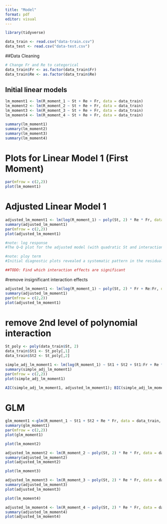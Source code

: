 ```yaml
---
title: "Model"
format: pdf
editor: visual
---
```


```r
library(tidyverse)
```

```r
data_train <- read.csv("data-train.csv")
data_test <- read.csv("data-test.csv")
```

##Data Cleaning

```r
# Change Fr and Re to categorical
data_train$Fr <- as.factor(data_train$Fr)
data_train$Re <- as.factor(data_train$Re)

```

## Initial linear models

```r
lm_moment1 <- lm(R_moment_1 ~ St + Re + Fr, data = data_train)
lm_moment2 <- lm(R_moment_2 ~ St + Re + Fr, data = data_train)
lm_moment3 <- lm(R_moment_3 ~ St + Re + Fr, data = data_train)
lm_moment4 <- lm(R_moment_4 ~ St + Re + Fr, data = data_train)

summary(lm_moment1)
summary(lm_moment2)
summary(lm_moment3)
summary(lm_moment4)

```
# Plots for Linear Model 1 (First Moment)
```r
par(mfrow = c(2,2))
plot(lm_moment1)
```
# Adjusted Linear Model 1 
```r
adjusted_lm_moment1 <- lm(log(R_moment_1) ~ poly(St, 2) * Re * Fr, data = data_train) #Make St quadratic
summary(adjusted_lm_moment1)
par(mfrow = c(2,2))
plot(adjusted_lm_moment1)

#note: log response
#The Q–Q plot for the adjusted model (with quadratic St and interactions) indicates that while the central residuals are approximately normal, several extreme points deviate substantially from the expected line. This suggests the presence of heavy tails and influential cases, likely arising from extreme parameter settings. A log transformation of the response or a robust regression approach can mitigate these effects and improve model normality.

#note: ploy term
#Initial diagnostic plots revealed a systematic pattern in the residuals, suggesting that the effect of the Stokes number (St) on the mean cluster volume was nonlinear. To capture this curvature, we included a second-order polynomial term, poly(St, 2), which adds both linear and quadratic components of St to the model. This adjustment improves model flexibility while maintaining interpretability.

##TODO: Find which interaction effects are significant
```

#remove insignificant interaction effects

```r
adjusted_lm_moment1 <- lm(log(R_moment_1) ~ poly(St, 2) * Fr + Re:Fr, data = data_train) #Make St quadratic
summary(adjusted_lm_moment1)
par(mfrow = c(2,2))
plot(adjusted_lm_moment1)
```

# remove 2nd level of polynomial interaction
```r
St_poly <- poly(data_train$St, 2)
data_train$St1 <- St_poly[,1]   
data_train$St2 <- St_poly[,2]  

simple_adj_lm_moment1 <- lm(log(R_moment_1) ~ St1 + St2 + St1:Fr + Re * Fr, data = data_train)
summary(simple_adj_lm_moment1)
par(mfrow = c(2,2))
plot(simple_adj_lm_moment1)

AIC(simple_adj_lm_moment1, adjusted_lm_moment1); BIC(simple_adj_lm_moment1, adjusted_lm_moment1)
```
# GLM
```r
glm_moment1 <-glm(R_moment_1 ~ St1 + St2 + Re * Fr, data = data_train, family = Gamma(link = "log"))
summary(glm_moment1)
par(mfrow = c(2,2))
plot(glm_moment1)
```


```r
plot(lm_moment2)
```

```r
adjusted_lm_moment2 <- lm(R_moment_2 ~ poly(St, 2) * Re * Fr, data = data_train) #Make St quadratic
summary(adjusted_lm_moment2)
plot(adjusted_lm_moment2)
```

```r
plot(lm_moment3)
```

```r
adjusted_lm_moment3 <- lm(R_moment_3 ~ poly(St, 2) * Re * Fr, data = data_train) #Make St quadratic
summary(adjusted_lm_moment3)
plot(adjusted_lm_moment3)
```

```r
plot(lm_moment4)
```

```r
adjusted_lm_moment4 <- lm(R_moment_4 ~ poly(St, 2) * Re * Fr, data = data_train) #Make St quadratic
summary(adjusted_lm_moment4)
plot(adjusted_lm_moment4)
```
